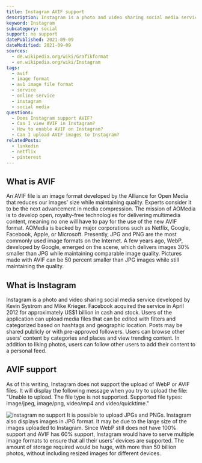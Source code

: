 ```yaml
---
title: Instagram AVIF support
description: Instagram is a photo and video sharing social media service. Find out if they support AVIF.
keyword: Instagram
subcategory: social
support: no support
datePublished: 2021-09-09
dateModified: 2021-09-09
sources:
  - de.wikipedia.org/wiki/Grafikformat
  - en.wikipedia.org/wiki/Instagram
tags:
  - avif
  - image format
  - av1 image file format
  - service
  - online service
  - instagram
  - social media
questions:
  - Does Instagram support AVIF?
  - Can I view AVIF in Instagram?
  - How to enable AVIF on Instagram?
  - Can I upload AVIF images to Instagram?
relatedPosts:
  - linkedin
  - netflix
  - pinterest
---
```


## What is AVIF

An AVIF file is an image format developed by the Alliance for Open Media that reduces our images' size while maintaining quality. Experts consider it to be the next advancement in media compression. The mission of AOMedia is to develop open, royalty-free technologies for delivering multimedia content, meaning no one will have to pay for the use of the new AVIF format. AOMedia is backed by major corporations such as Netflix, Google, Facebook, Apple, or Microsoft. Presently, JPG and PNG are the most commonly used image formats on the Internet. A few years ago, WebP, developed by Google, emerged on the scene, which delivers images 30% smaller than JPG while maintaining comparable image quality. Pictures made with AVIF can be 50 percent smaller than JPG images while still maintaining the quality.

## What is Instagram

Instagram is a photo and video sharing social media service developed by Kevin Systrom and Mike Krieger. Facebook acquired the service in April 2012 for approximately US$1 billion in cash and stock. Users of the application can upload media files that can be edited with filters and categorized based on hashtags and geographic location. Posts may be shared publicly or with pre-approved followers. Users can browse other users' content by categories and places and view trending content. In addition to liking photos, users can follow other users to add their content to a personal feed.

## AVIF support

As of this writing, Instagram does not support the upload of WebP or AVIF files. It will display the following message when you try to upload the file: "Unable to upload. The file type is not supported. Supported file types: image/jpeg, image/png, video/mp4 and video/quicktime."

<Image src="instagram" alt="instagram no support" />
It is possible to upload JPGs and PNGs. Instagram also displays images in JPG format.
It may be due to the large size of the images uploaded to Instagram. Since WebP still
does not have 100% support and AVIF has 60% support, Instagram would have to serve
multiple image formats to ensure that all their users' devices are supported. The
amount of storage required would be huge, with more than 50 billion photos, without
including resized images for different devices.
